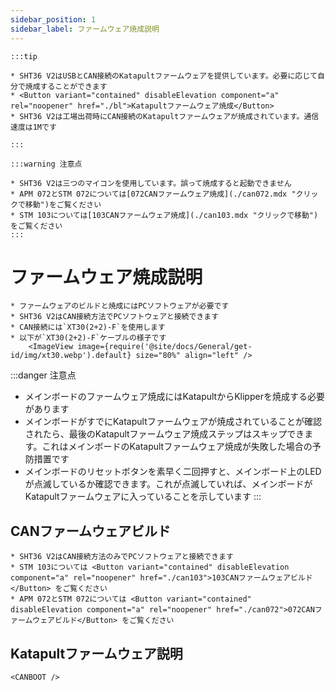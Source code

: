 ```yaml
---
sidebar_position: 1
sidebar_label: ファームウェア焼成説明
---
```





    :::tip

    * SHT36 V2はUSBとCAN接続のKatapultファームウェアを提供しています。必要に応じて自分で焼成することができます
    * <Button variant="contained" disableElevation component="a" rel="noopener" href="./bl">Katapultファームウェア焼成</Button>
    * SHT36 V2は工場出荷時にCAN接続のKatapultファームウェアが焼成されています。通信速度は1Mです

    :::

    :::warning 注意点

    * SHT36 V2は三つのマイコンを使用しています。誤って焼成すると起動できません
    * APM 072とSTM 072については[072CANファームウェア焼成](./can072.mdx "クリックで移動")をご覧ください
    * STM 103については[103CANファームウェア焼成](./can103.mdx "クリックで移動")をご覧ください
    :::


# ファームウェア焼成説明

    * ファームウェアのビルドと焼成にはPCソフトウェアが必要です
    * SHT36 V2はCAN接続方法でPCソフトウェアと接続できます
    * CAN接続には`XT30(2+2)-F`を使用します
    * 以下が`XT30(2+2)-F`ケーブルの様子です
        <ImageView image={require('@site/docs/General/get-id/img/xt30.webp').default} size="80%" align="left" />

:::danger 注意点
* メインボードのファームウェア焼成にはKatapultからKlipperを焼成する必要があります
* メインボードがすでにKatapultファームウェアが焼成されていることが確認されたら、最後のKatapultファームウェア焼成ステップはスキップできます。これはメインボードのKatapultファームウェア焼成が失敗した場合の予防措置です
* メインボードのリセットボタンを素早く二回押すと、メインボード上のLEDが点滅しているか確認できます。これが点滅していれば、メインボードがKatapultファームウェアに入っていることを示しています
:::

## CANファームウェアビルド

    * SHT36 V2はCAN接続方法のみでPCソフトウェアと接続できます
    * STM 103については <Button variant="contained" disableElevation component="a" rel="noopener" href="./can103">103CANファームウェアビルド</Button> をご覧ください
    * APM 072とSTM 072については <Button variant="contained" disableElevation component="a" rel="noopener" href="./can072">072CANファームウェアビルド</Button> をご覧ください

## Katapultファームウェア説明
    
    <CANBOOT />
